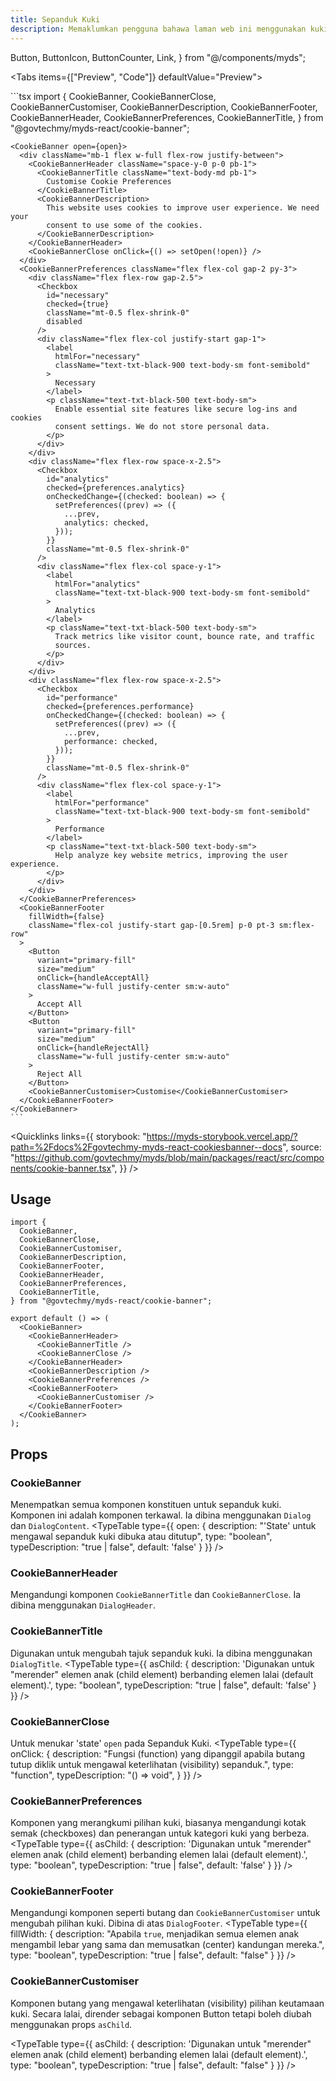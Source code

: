 ```yaml
---
title: Sepanduk Kuki
description: Memaklumkan pengguna bahawa laman web ini menggunakan kuki untuk penambahbaikan pengalaman mereka melayari laman web tersebut. Pada masa yang sama, ia juga memberi pilihan kepada pengguna untuk memilih dan mengurus pilihan kuki. Komponen ini biasanya muncul apabila pelawat laman web buat pertama kali.
---
```


  Button,
  ButtonIcon,
  ButtonCounter,
  Link,
} from "@/components/myds";

<Tabs items={["Preview", "Code"]} defaultValue="Preview">
  <Tab value="Preview">
    <div className="flex justify-center">
      <CookiesBannerPreview />
    </div>
  </Tab>
  <Tab value="Code">
    ```tsx
    import {
      CookieBanner,
      CookieBannerClose,
      CookieBannerCustomiser,
      CookieBannerDescription,
      CookieBannerFooter,
      CookieBannerHeader,
      CookieBannerPreferences,
      CookieBannerTitle,
    } from "@govtechmy/myds-react/cookie-banner";

    <CookieBanner open={open}>
      <div className="mb-1 flex w-full flex-row justify-between">
        <CookieBannerHeader className="space-y-0 p-0 pb-1">
          <CookieBannerTitle className="text-body-md pb-1">
            Customise Cookie Preferences
          </CookieBannerTitle>
          <CookieBannerDescription>
            This website uses cookies to improve user experience. We need your
            consent to use some of the cookies.
          </CookieBannerDescription>
        </CookieBannerHeader>
        <CookieBannerClose onClick={() => setOpen(!open)} />
      </div>
      <CookieBannerPreferences className="flex flex-col gap-2 py-3">
        <div className="flex flex-row gap-2.5">
          <Checkbox
            id="necessary"
            checked={true}
            className="mt-0.5 flex-shrink-0"
            disabled
          />
          <div className="flex flex-col justify-start gap-1">
            <label
              htmlFor="necessary"
              className="text-txt-black-900 text-body-sm font-semibold"
            >
              Necessary
            </label>
            <p className="text-txt-black-500 text-body-sm">
              Enable essential site features like secure log-ins and cookies
              consent settings. We do not store personal data.
            </p>
          </div>
        </div>
        <div className="flex flex-row space-x-2.5">
          <Checkbox
            id="analytics"
            checked={preferences.analytics}
            onCheckedChange={(checked: boolean) => {
              setPreferences((prev) => ({
                ...prev,
                analytics: checked,
              }));
            }}
            className="mt-0.5 flex-shrink-0"
          />
          <div className="flex flex-col space-y-1">
            <label
              htmlFor="analytics"
              className="text-txt-black-900 text-body-sm font-semibold"
            >
              Analytics
            </label>
            <p className="text-txt-black-500 text-body-sm">
              Track metrics like visitor count, bounce rate, and traffic
              sources.
            </p>
          </div>
        </div>
        <div className="flex flex-row space-x-2.5">
          <Checkbox
            id="performance"
            checked={preferences.performance}
            onCheckedChange={(checked: boolean) => {
              setPreferences((prev) => ({
                ...prev,
                performance: checked,
              }));
            }}
            className="mt-0.5 flex-shrink-0"
          />
          <div className="flex flex-col space-y-1">
            <label
              htmlFor="performance"
              className="text-txt-black-900 text-body-sm font-semibold"
            >
              Performance
            </label>
            <p className="text-txt-black-500 text-body-sm">
              Help analyze key website metrics, improving the user experience.
            </p>
          </div>
        </div>
      </CookieBannerPreferences>
      <CookieBannerFooter
        fillWidth={false}
        className="flex-col justify-start gap-[0.5rem] p-0 pt-3 sm:flex-row"
      >
        <Button
          variant="primary-fill"
          size="medium"
          onClick={handleAcceptAll}
          className="w-full justify-center sm:w-auto"
        >
          Accept All
        </Button>
        <Button
          variant="primary-fill"
          size="medium"
          onClick={handleRejectAll}
          className="w-full justify-center sm:w-auto"
        >
          Reject All
        </Button>
        <CookieBannerCustomiser>Customise</CookieBannerCustomiser>
      </CookieBannerFooter>
    </CookieBanner>
    ```

  </Tab>
</Tabs>

<Quicklinks
  links={{
    storybook:
      "https://myds-storybook.vercel.app/?path=%2Fdocs%2Fgovtechmy-myds-react-cookiesbanner--docs",
    source:
      "https://github.com/govtechmy/myds/blob/main/packages/react/src/components/cookie-banner.tsx",
  }}
/>

## Usage

```tsx 
import {
  CookieBanner,
  CookieBannerClose,
  CookieBannerCustomiser,
  CookieBannerDescription,
  CookieBannerFooter,
  CookieBannerHeader,
  CookieBannerPreferences,
  CookieBannerTitle,
} from "@govtechmy/myds-react/cookie-banner";
```

```tsx 
export default () => (
  <CookieBanner>
    <CookieBannerHeader>
      <CookieBannerTitle />
      <CookieBannerClose />
    </CookieBannerHeader>
    <CookieBannerDescription />
    <CookieBannerPreferences />
    <CookieBannerFooter>
      <CookieBannerCustomiser />
    </CookieBannerFooter>
  </CookieBanner>
);
```
## Props

### CookieBanner
Menempatkan semua komponen konstituen untuk sepanduk kuki. Komponen ini adalah komponen terkawal. Ia dibina menggunakan `Dialog` dan `DialogContent`.
<TypeTable
  type={{
    open: {
      description: "'State' untuk mengawal sepanduk kuki dibuka atau ditutup",
      type: "boolean",
      typeDescription:
        "true | false",
        default: 'false'
    }
  }}
/>

### CookieBannerHeader
Mengandungi komponen `CookieBannerTitle` dan `CookieBannerClose`. Ia dibina menggunakan `DialogHeader`.
 
### CookieBannerTitle
Digunakan untuk mengubah tajuk sepanduk kuki. Ia dibina menggunakan `DialogTitle`.
<TypeTable
  type={{
    asChild: {
      description: 'Digunakan untuk "merender" elemen anak (child element) berbanding elemen lalai (default element).',
      type: "boolean",
      typeDescription:
        "true | false",
        default: 'false'
    }
  }}
/>

### CookieBannerClose
Untuk menukar 'state' `open` pada Sepanduk Kuki.
<TypeTable
  type={{
    onClick: {
      description: "Fungsi (function) yang dipanggil apabila butang tutup diklik untuk mengawal keterlihatan (visibility) sepanduk.",
      type: "function", 
      typeDescription: "() => void",
    }
  }}
/>

### CookieBannerPreferences
Komponen yang merangkumi pilihan kuki, biasanya mengandungi kotak semak (checkboxes) dan penerangan untuk kategori kuki yang berbeza.
<TypeTable
  type={{
    asChild: {
      description: 'Digunakan untuk "merender" elemen anak (child element) berbanding elemen lalai (default element).',
      type: "boolean",
      typeDescription:
        "true | false",
        default: 'false'
    }
  }}
/>

### CookieBannerFooter
Mengandungi komponen seperti butang dan `CookieBannerCustomiser` untuk mengubah pilihan kuki. Dibina di atas `DialogFooter`.
<TypeTable
  type={{
    fillWidth: {
      description: "Apabila `true`, menjadikan semua elemen anak mengambil lebar yang sama dan memusatkan (center) kandungan mereka.",
      type: "boolean",
      typeDescription: "true | false",
      default: "false"
    }
  }}
/>

### CookieBannerCustomiser
Komponen butang yang mengawal keterlihatan (visibility) pilihan keutamaan kuki. Secara lalai, dirender sebagai komponen Button tetapi boleh diubah menggunakan props `asChild`.

<TypeTable
  type={{
    asChild: {
      description: 'Digunakan untuk "merender" elemen anak (child element) berbanding elemen lalai (default element).',
      type: "boolean",
      typeDescription: "true | false",
      default: "false"
    }
  }}
/>
